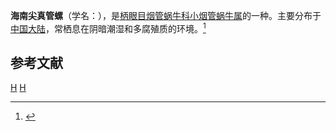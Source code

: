 {{Infraspeciesbox
| genus = Euphaedusa
| species = aculus
| varietas = insularis
| authority = Heude, 1882
}}
'''海南尖真管螺'''（学名：''{{lang|la|Euphaedusa aculus insularis}}''），是[[柄眼目|柄眼目]][[烟管蜗牛科|烟管蜗牛科]][[小烟管蜗牛属|小烟管蜗牛属]]的一种。主要分布于[[中国大陆|中国大陆]]，常栖息在阴暗潮湿和多腐殖质的环境。<ref>{{cite web|url=http://shell.sinica.edu.tw/chinese/shellbase_detail.php?science_no=5894|title=国际贝库：海南尖真管螺|publisher=台湾贝类资料库|accessdate=2009-08-11|archive-date=2016-03-04|archive-url=https://web.archive.org/web/20160304103554/http://shell.sinica.edu.tw/chinese/shellbase_detail.php?science_no=5894|dead-url=no}}</ref>

== 参考文献 ==
{{reflist}}
{{taxonbar}}
[[Category:_1882年描述的动物|H]]
[[Category:小烟管蜗牛属|H]]